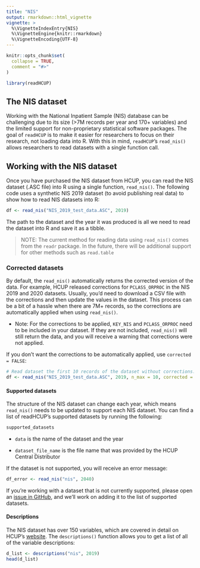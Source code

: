 ```yaml
---
title: "NIS"
output: rmarkdown::html_vignette
vignette: >
  %\VignetteIndexEntry{NIS}
  %\VignetteEngine{knitr::rmarkdown}
  %\VignetteEncoding{UTF-8}
---
```


```r
knitr::opts_chunk$set(
  collapse = TRUE,
  comment = "#>"
)
```

```r
library(readHCUP)
```

## The NIS dataset

Working with the National Inpatient Sample (NIS) database can be challenging due to its size (\>7M records per year and 170+ variables) and the limited support for non-proprietary statistical software packages. The goal of `readHCUP` is to make it easier for researchers to focus on their research, not loading data into R. With this in mind, `readHCUP`'s `read_nis()` allows researchers to read datasets with a single function call.

## Working with the NIS dataset

Once you have purchased the NIS dataset from HCUP, you can read the NIS dataset (.ASC file) into R using a single function, `read_nis()`. The following code uses a synthetic NIS 2019 dataset (to avoid publishing real data) to show how to read NIS datasets into R:

```r
df <- read_nis("NIS_2019_test_data.ASC", 2019)
```

The path to the dataset and the year it was produced is all we need to read the dataset into R and save it as a tibble.

> NOTE: The current method for reading data using `read_nis()` comes from the `readr` package. In the future, there will be additional support for other methods such as `read.table`

### Corrected datasets

By default, the `read_nis()` automatically returns the corrected version of the data. For example, HCUP released corrections for `PCLASS_ORPROC` in the NIS 2019 and 2020 datasets. Usually, you'd need to download a CSV file with the corrections and then update the values in the dataset. This process can be a bit of a hassle when there are 7M+ records, so the corrections are automatically applied when using `read_nis()`.

-   Note: For the corrections to be applied, `KEY_NIS` and `PCLASS_ORPROC` need to be included in your dataset. If they are not included, `read_nis()` will still return the data, and you will receive a warning that corrections were not applied.

If you don't want the corrections to be automatically applied, use `corrected = FALSE`:

```r
# Read dataset the first 10 records of the dataset without corrections.
df <- read_nis("NIS_2019_test_data.ASC", 2019, n_max = 10, corrected = FALSE)
```

#### Supported datasets

The structure of the NIS dataset can change each year, which means `read_nis()` needs to be updated to support each NIS dataset. You can find a list of readHCUP's supported datasets by running the following:

```r
supported_datasets
```

-   `data` is the name of the dataset and the year

-   `dataset_file_name` is the file name that was provided by the HCUP Central Distributor

If the dataset is not supported, you will receive an error message:

```r
df_error <- read_nis("nis", 2040)

```

If you're working with a dataset that is not currently supported, please open an [issue in GitHub](https://github.com/jonbry/readHCUP/issues), and we'll work on adding it to the list of supported datasets.

#### Descriptions

The NIS dataset has over 150 variables, which are covered in detail on HCUP's [website](https://hcup-us.ahrq.gov/db/nation/nis/nisdde.jsp). The `descriptions()` function allows you to get a list of all of the variable descriptions:

```r
d_list <- descriptions("nis", 2019)
head(d_list)
```
